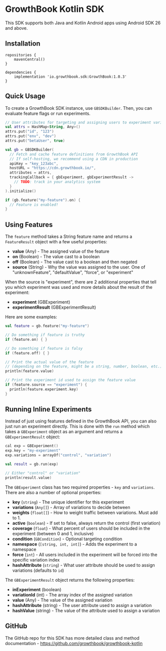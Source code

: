 # GrowthBook Kotlin SDK

This SDK supports both Java and Kotlin Android apps using Android SDK 26 and above.

## Installation

```
repositories {
    mavenCentral()
}

dependencies {
    implementation 'io.growthbook.sdk:GrowthBook:1.0.3'
}
```

## Quick Usage

To create a GrowthBook SDK instance, use `GBSDKBuilder`. Then, you can evaluate feature flags or run experiments.

```kotlin
// User attributes for targeting and assigning users to experiment variations
val attrs = HashMap<String, Any>()
attrs.put("id", "123")
attrs.put("env", "dev")
attrs.put("betaUser", true)

val gb = GBSDKBuilder(
  // Fetch and cache feature definitions from GrowthBook API
  // If self-hosting, we recommend using a CDN in production
  apiKey = "key_123abc",
  hostURL = "https://cdn.growthbook.io/",
  attributes = attrs,
  trackingCallback = { gbExperiment, gbExperimentResult ->
    // TODO: track in your analytics system
  }
).initialize()

if (gb.feature("my-feature").on) {
  // Feature is enabled!
}
```

## Using Features

The `feature` method takes a String feature name and returns a `FeatureResult` object with a few useful properties:

- **value** (Any) - The assigned value of the feature
- **on** (Boolean) - The value cast to a boolean
- **off** (Boolean) - The value cast to a boolean and then negated
- **source** (String) - Why the value was assigned to the user. One of "unknownFeature", "defaultValue", "force", or "experiment"

When the source is "experiment", there are 2 additional properties that tell you which experiment was used and more details about the result of the experiment:

- **experiment** (GBExperiment)
- **experimentResult** (GBExperimentResult)

Here are some examples:

```kotlin
val feature = gb.feature("my-feature")

// Do something if feature is truthy
if (feature.on) { }

// Do something if feature is falsy
if (feature.off) { }

// Print the actual value of the feature
// (depending on the feature, might be a string, number, boolean, etc.)
println(feature.value)

// Print the experiment id used to assign the feature value
if (feature.source == "experiment") {
  println(feature.experiment.key)
}
```

## Running Inline Experiments

Instead of just using features defined in the GrowthBook API, you can also just run an experiment directly. This is done with the `run` method which takes a `GBExperiment` object as an argument and returns a `GBExperimentResult` object:

```kotlin
cal exp = GBExperiment()
exp.key = "my-experiment"
exp.variations = arrayOf("control", "variation")

val result = gb.run(exp)

// Either "control" or "variation"
println(result.value)
```

The `GBExperiment` class has two required properties - `key` and `variations`. There are also a number of optional properties:

- **key** (`string`) - The unique identifier for this experiment
- **variations** (`Any[]`) - Array of variations to decide between
- **weights** (`float[]`) - How to weight traffic between variations. Must add to 1.
- **active** (`boolean`) - If set to false, always return the control (first variation)
- **coverage** (`float`) - What percent of users should be included in the experiment (between 0 and 1, inclusive)
- **condition** (`GBCondition`) - Optional targeting condition
- **namespace** (`[string, int, int]`) - Adds the experiment to a namespace
- **force** (`int`) - All users included in the experiment will be forced into the specific variation index
- **hashAttribute** (`string`) - What user attribute should be used to assign variations (defaults to `id`)

The `GBExperimentResult` object returns the following properties:

- **inExperiment** (boolean)
- **variationId** (int) - The array index of the assigned variation
- **value** (Any) - The value of the assigned variation
- **hashAttribute** (string) - The user attribute used to assign a variation
- **hashValue** (string) - The value of the attribute used to assign a variation

## GitHub

The GitHub repo for this SDK has more detailed class and method documentation - https://github.com/growthbook/growthbook-kotlin
